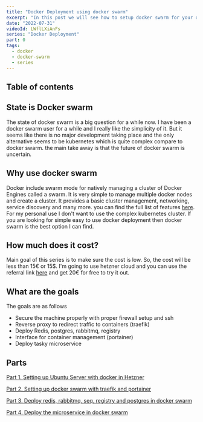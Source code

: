 ```yaml
---
title: "Docker Deployment using docker swarm"
excerpt: "In this post we will see how to setup docker swarm for your development environment."
date: "2022-07-31"
videoId: LWflLXiAnFs
series: "Docker Deployment"
part: 0
tags:
  - docker
  - docker-swarm
  - series
---
```

## Table of contents

## State is Docker swarm

The state of docker swarm is a big question for a while now. I have been a docker swarm user for a while and I really like the simplicity of it. But it seems like there is no major development taking place and the only alternative seems to be kubernetes which is quite complex compare to docker swarm. the main take away is that the future of docker swarm is uncertain.

## Why use docker swarm

Docker include swarm mode for natively managing a cluster of Docker Engines called a swarm. It is very simple to manage multiple docker nodes and create a cluster. It provides a basic cluster management, networking, service discovery and many more. you can find the full list of features [here](https://docs.docker.com/engine/swarm/#feature-highlights). For my personal use I don't want to use the complex kubernetes cluster. If you are looking for simple easy to use docker deployment then docker swarm is the best option I can find.

## How much does it cost?

Main goal of this series is to make sure the cost is low. So, the cost will be less than 15€ or 15$. I'm going to use hetzner cloud and you can use the referral link [here](https://hetzner.cloud/?ref=ENhA4rCZ5JUM) and get 20€ for free to try it out.

## What are the goals

The goals are as follows

- Secure the machine properly with proper firewall setup and ssh
- Reverse proxy to redirect traffic to containers (traefik)
- Deploy Redis, postgres, rabbitmq, registry
- Interface for container management (portainer)
- Deploy tasky microservice

## Parts

[Part 1. Setting up Ubuntu Server with docker in Hetzner](/posts/part-1-setup-docker-with-ubuntu-server-in-hetzner)

[Part 2. Setting up docker swarm with traefik and portainer](/posts/part-2-setup-docker-swarm-with-traefik-and-portainer)

[Part 3. Deploy redis, rabbitmq, seq, registry and postgres in docker swarm](/posts/part-3-deploy-registry-redis-rabitmq-postgresql-in-docker)

[Part 4. Deploy the microservice in docker swarm](/posts/part-4-prepare-and-deploy-microservice-in-docker)